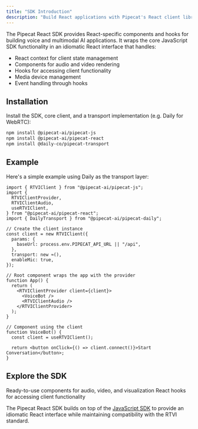 ```yaml
---
title: "SDK Introduction"
description: "Build React applications with Pipecat's React client library"
---
```


The Pipecat React SDK provides React-specific components and hooks for building voice and multimodal AI applications. It wraps the core JavaScript SDK functionality in an idiomatic React interface that handles:

- React context for client state management
- Components for audio and video rendering
- Hooks for accessing client functionality
- Media device management
- Event handling through hooks

## Installation

Install the SDK, core client, and a transport implementation (e.g. Daily for WebRTC):

```bash
npm install @pipecat-ai/pipecat-js
npm install @pipecat-ai/pipecat-react
npm install @daily-co/pipecat-transport
```

## Example

Here's a simple example using Daily as the transport layer:

```tsx
import { RTVIClient } from "@pipecat-ai/pipecat-js";
import {
  RTVIClientProvider,
  RTVIClientAudio,
  useRTVIClient,
} from "@pipecat-ai/pipecat-react";
import { DailyTransport } from "@pipecat-ai/pipecat-daily";

// Create the client instance
const client = new RTVIClient({
  params: {
    baseUrl: process.env.PIPECAT_API_URL || "/api",
  },
  transport: new ≈(),
  enableMic: true,
});

// Root component wraps the app with the provider
function App() {
  return (
    <RTVIClientProvider client={client}>
      <VoiceBot />
      <RTVIClientAudio />
    </RTVIClientProvider>
  );
}

// Component using the client
function VoiceBot() {
  const client = useRTVIClient();

  return <button onClick={() => client.connect()}>Start Conversation</button>;
}
```

## Explore the SDK

<CardGroup cols={2}>
  <Card
    title="Components"
    icon="puzzle-piece"
    href="/client/reference/react/components"
  >
    Ready-to-use components for audio, video, and visualization
  </Card>
  <Card title="Hooks" icon="code" href="/client/reference/react/hooks">
    React hooks for accessing client functionality
  </Card>
</CardGroup>

The Pipecat React SDK builds on top of the [JavaScript SDK](/client/reference/js/introduction) to provide an idiomatic React interface while maintaining compatibility with the RTVI standard.
